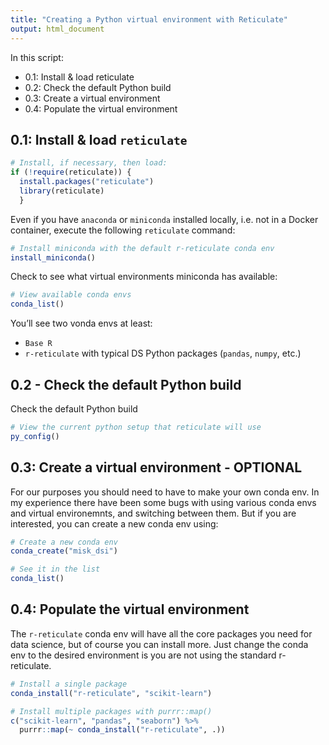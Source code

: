 ```yaml
---
title: "Creating a Python virtual environment with Reticulate"
output: html_document
---
```


In this script:

- 0.1: Install & load reticulate
- 0.2: Check the default Python build
- 0.3: Create a virtual environment
- 0.4: Populate the virtual environment

## 0.1: Install & load `reticulate`

```r

# Install, if necessary, then load:
if (!require(reticulate)) {
  install.packages("reticulate") 
  library(reticulate)
  }

```

Even if you have `anaconda` or `miniconda` installed locally, i.e. not in a Docker container, execute the following `reticulate` command:

```r

# Install miniconda with the default r-reticulate conda env
install_miniconda()
```

Check to see what virtual environments miniconda has available:

```r

# View available conda envs
conda_list()
```

You'll see two vonda envs at least:

-   `Base R`
-   `r-reticulate` with typical DS Python packages (`pandas`, `numpy`, etc.)

## 0.2 - Check the default Python build

Check the default Python build

```r

# View the current python setup that reticulate will use
py_config()
```

## 0.3: Create a virtual environment - OPTIONAL

For our purposes you should need to have to make your own conda env. In my experience there have been some bugs with using various conda envs and virtual environemnts, and switching between them. But if you are interested, you can create a new conda env using: 

```r

# Create a new conda env
conda_create("misk_dsi")

# See it in the list
conda_list()
```

## 0.4: Populate the virtual environment

The `r-reticulate` conda env will have all the core packages you need for data science, but of course you can install more. Just change the conda env to the desired environment is you are not using the standard r-reticulate.

```r

# Install a single package
conda_install("r-reticulate", "scikit-learn")

# Install multiple packages with purrr::map()
c("scikit-learn", "pandas", "seaborn") %>%
  purrr::map(~ conda_install("r-reticulate", .))
```
